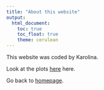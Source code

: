 ```yaml
---
title: "About this website"
output: 
  html_document:
    toc: true
    toc_float: true
    theme: cerulean
---
```


This website was coded by Karolina. 


Look at the plots [here](plots.html) here. 



Go back to [homepage](index.htlm).


